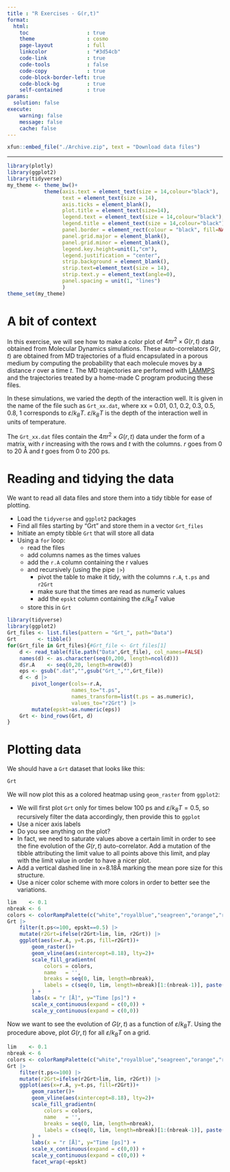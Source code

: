 ```yaml
---
title : "R Exercises - G(r,t)"
format: 
  html:
    toc                   : true
    theme                 : cosmo
    page-layout           : full
    linkcolor             : "#3d54cb"
    code-link             : true
    code-tools            : false
    code-copy             : true
    code-block-border-left: true
    code-block-bg         : true
    self-contained        : true
params:
  solution: false
execute: 
    warning: false
    message: false
    cache: false
---
```


```r
xfun::embed_file("./Archive.zip", text = "Download data files")
```

---

```r
library(plotly)
library(ggplot2)
library(tidyverse)
my_theme <- theme_bw()+
            theme(axis.text = element_text(size = 14,colour="black"),
                  text = element_text(size = 14),
                  axis.ticks = element_blank(),
                  plot.title = element_text(size=14),
                  legend.text = element_text(size = 14,colour="black"),
                  legend.title = element_text(size = 14,colour="black"),
                  panel.border = element_rect(colour = "black", fill=NA, size=1),
                  panel.grid.major = element_blank(),
                  panel.grid.minor = element_blank(),
                  legend.key.height=unit(1,"cm"),
                  legend.justification = "center",
                  strip.background = element_blank(),
                  strip.text=element_text(size = 14),
                  strip.text.y = element_text(angle=0),
                  panel.spacing = unit(1, "lines")
                  )
theme_set(my_theme)
```

# A bit of context

In this exercise, we will see how to make a color plot of $4\pi r^2\times G(r,t)$ data obtained from Molecular Dynamics simulations.
These auto-correlators $G(r,t)$ are obtained from MD trajectories of a fluid encapsulated in a porous medium by computing the probability that each molecule moves by a distance $r$ over a time $t$. The MD trajectories are performed with [LAMMPS](https://lammps.sandia.gov/) and the trajectories treated by a home-made C program producing these files.

In these simulations, we varied the depth of the interaction well. It is given in the name of the file such as `Grt_xx.dat`, where xx = 0.01, 0.1, 0.2, 0.3, 0.5, 0.8, 1 corresponds to $\varepsilon/k_BT$. $\varepsilon/k_BT$ is the depth of the interaction well in units of temperature.

The `Grt_xx.dat` files contain the $4\pi r^2\times G(r,t)$ data under the form of a matrix, with $r$ increasing with the rows and $t$ with the columns. $r$ goes from 0 to 20 Å and $t$ goes from 0 to 200 ps.

# Reading and tidying the data

We want to read all data files and store them into a tidy tibble for ease of plotting.

- Load the `tidyverse` and `ggplot2` packages
- Find all files starting by "Grt" and store them in a vector `Grt_files`
- Initiate an empty tibble `Grt` that will store all data
- Using a `for` loop:
    - read the files
    - add columns names as the times values
    - add the `r.A` column containing the r values
    - and recursively (using the pipe `|>`) 
        - pivot the table to make it tidy, with the columns `r.A`, `t.ps` and `r2Grt`
        - make sure that the times are read as numeric values
        - add the `epskt` column containing the $\varepsilon/k_BT$ value
    - store this in `Grt`


```r
library(tidyverse)
library(ggplot2)
Grt_files <- list.files(pattern = "Grt_", path="Data")
Grt       <- tibble()
for(Grt_file in Grt_files){#Grt_file <- Grt_files[1]
    d <- read_table(file.path("Data",Grt_file), col_names=FALSE)
    names(d) <- as.character(seq(0,200, length=ncol(d)))
    d$r.A    <- seq(0,20, length=nrow(d))
    eps <- gsub(".dat","",gsub("Grt_","",Grt_file))
    d <- d |> 
        pivot_longer(cols=-r.A,
                     names_to="t.ps",
                     names_transform=list(t.ps = as.numeric),
                     values_to="r2Grt") |> 
        mutate(epskt=as.numeric(eps))
    Grt <- bind_rows(Grt, d)
}
```

# Plotting data

We should have a `Grt` dataset that looks like this:

```r
Grt
```

We will now plot this as a colored heatmap using `geom_raster` from `ggplot2`:

- We will first plot `Grt` only for times below 100 ps and $\varepsilon/k_BT=0.5$, so recursively filter the data accordingly, then provide this to `ggplot`
+ Use a nicer axis labels
+ Do you see anything on the plot?
+ In fact, we need to saturate values above a certain limit in order to see the fine evolution of the $G(r,t)$ auto-correlator. Add a mutation of the tibble attributing the limit value to all points above this limit, and play with the limit value in order to have a nicer plot.
- Add a vertical dashed line in x=8.18Å marking the mean pore size for this structure.
- Use a nicer color scheme with more colors in order to better see the variations.

```r
lim    <- 0.1
nbreak <- 6
colors <- colorRampPalette(c("white","royalblue","seagreen","orange","red","brown"))(50)
Grt |> 
    filter(t.ps<=100, epskt==0.5) |> 
    mutate(r2Grt=ifelse(r2Grt>lim, lim, r2Grt)) |> 
    ggplot(aes(x=r.A, y=t.ps, fill=r2Grt))+
        geom_raster()+
        geom_vline(aes(xintercept=8.18), lty=2)+
        scale_fill_gradientn(
            colors = colors, 
            name   = '',
            breaks = seq(0, lim, length=nbreak), 
            labels = c(seq(0, lim, length=nbreak)[1:(nbreak-1)], paste(">",lim)) 
        ) +
        labs(x = "r [Å]", y="Time [ps]") +
        scale_x_continuous(expand = c(0,0)) + 
        scale_y_continuous(expand = c(0,0))
```


Now we want to see the evolution of $G(r,t)$ as a function of $\varepsilon/k_BT$. Using the procedure above, plot $G(r,t)$ for all 
$\varepsilon/k_BT$ on a grid.

```r
lim    <- 0.1
nbreak <- 6
colors <- colorRampPalette(c("white","royalblue","seagreen","orange","red","brown"))(50)
Grt |> 
    filter(t.ps<=100) |> 
    mutate(r2Grt=ifelse(r2Grt>lim, lim, r2Grt)) |> 
    ggplot(aes(x=r.A, y=t.ps, fill=r2Grt))+
        geom_raster()+
        geom_vline(aes(xintercept=8.18), lty=2)+
        scale_fill_gradientn(
            colors = colors, 
            name   = '',
            breaks = seq(0, lim, length=nbreak), 
            labels = c(seq(0, lim, length=nbreak)[1:(nbreak-1)], paste(">",lim)) 
        ) +
        labs(x = "r [Å]", y="Time [ps]") +
        scale_x_continuous(expand = c(0,0)) + 
        scale_y_continuous(expand = c(0,0)) +
        facet_wrap(~epskt)
```

